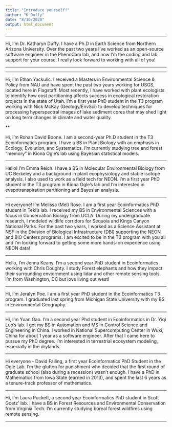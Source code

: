 ```yaml
---
title: "Introduce yourself!"
author: "K Duffy"
date: "8/10/2020"
output: html_document
---
```


***

Hi, I'm Dr. Katharyn Duffy.  I have a Ph.D in Earth Science from Northern Arizona University.  Over the past two years I've worked as an open-source software engineer in the PhenoCam lab, and now I'm the coding and lab support for your course.  I really look forward to working with all of you!

***


***
Hi, I'm Ethan Yackulic. I received a Masters in Environmental Science & Policy from NAU and have spent the past two years working for USGS, located here in Flagstaff. Most recently, I have worked with plant ecologists to identify how cost partitioning affects success in ecological restoration projects in the state of Utah. I'm a first year PhD student in the T3 program working with Nick McKay (Geology/EnvSci) to develop techniques for processing hyperspectral images of lake sediment cores that may shed light on long term changes in climate and water quality.


**

Hi, I'm Rohan David Boone. I am a second-year Ph.D student in the T3 Ecoinformatics program. I have a BS in Plant Biology with an emphasis in Ecology, Evolution, and Systematics. I'm currently studying tree and forest "memory" in Kiona Ogle's lab using Bayesian statistical models.

***

Hello! I'm Emma Reich. I have a BS in Molecular Environmental Biology from UC Berkeley and a background in plant ecophysiology and stable isotope analysis. I also used to work as a field tech for NEON. I'm a first year PhD student in the T3 program in Kiona Ogle's lab and I'm interested in evapotranspiration partitioning and Bayesian analysis.

***



Hi everyone! I'm Melissa (Mel) Rose. I am a first year Ecoinformatics PhD student in Teki's lab. I received my BS in Environmental Sciences with a focus in Conservation Biology from UCLA. During my undergraduate research, I modeled wildlife corridors for Sequoia and Kings Canyon National Parks. For the past two years, I worked as a Science Assistant at NSF in the Division of Biological Infrastructure (DBI) supporting the NEON and BIO Centers programs. I am excited to be in the T3 program with you all and I'm looking forward to getting some more hands-on experience using NEON data!


***


Hello, I'm Jenna Keany. I'm a second year PhD student in Ecoinformatics working with Chris Doughty. I study Forest elephants and how they impact their surrounding enviornment using lidar and other remote sensing tools. I'm from Washington, DC but love living out west!

***

Hi, I'm Jeralyn Poe. I am a first year PhD student in the Ecoinformatics T3 program. I graduated last spring from Michigan State University with my BS in Environmental Geography.

***

Hi, I'm Yuan Gao. I'm a second year Phd student in Ecoinformatics in Dr. Yiqi Luo's lab. I got my BS in Automation and MS in Control Science and Engineering in China. I worked in National Supercomputing Center in Wuxi, China for about 1 year as a software engineer. After that I came here to pursue my PhD degree. I'm interested in terrestrial ecosystem modeling, especially in the drylands.

***

Hi everyone - David Failing, a first year Ecoinformatics PhD Student in the Ogle Lab. I'm the glutton for punishment who decided that the first round of graduate school (also during a recession) wasn't enough. I have a PhD in Mathematics from Iowa State (earned in 2013), and spent the last 6 years as a tenure-track professor of mathematics.


***

Hi, I'm Laura Puckett, a second year Ecoinformatics PhD student in Scott Goetz' lab. I have a BS in Forest Resources and Environmental Conservation from Virginia Tech. I'm currently studying boreal forest wildfires using remote sensing.

***
